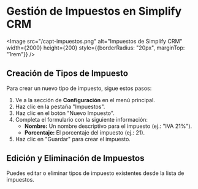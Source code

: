 
# Gestión de Impuestos en Simplify CRM

<Image src="/capt-impuestos.png" alt="Impuestos de Simplify CRM" width={2000} height={200} style={{borderRadius: "20px", marginTop: "1rem"}} />

## Creación de Tipos de Impuesto

Para crear un nuevo tipo de impuesto, sigue estos pasos:

1.  Ve a la sección de **Configuración** en el menú principal.
2.  Haz clic en la pestaña "Impuestos".
3.  Haz clic en el botón "Nuevo Impuesto".
4.  Completa el formulario con la siguiente información:
    *   **Nombre:** Un nombre descriptivo para el impuesto (ej.: "IVA 21%").
    *   **Porcentaje:** El porcentaje del impuesto (ej.: 21).
5.  Haz clic en "Guardar" para crear el impuesto.

## Edición y Eliminación de Impuestos

Puedes editar o eliminar tipos de impuesto existentes desde la lista de impuestos.

